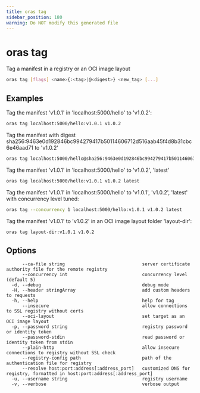 ```yaml
---
title: oras tag
sidebar_position: 180
warning: Do NOT modify this generated file
---
```


# oras tag

Tag a manifest in a registry or an OCI image layout

```bash
oras tag [flags] <name>{:<tag>|@<digest>} <new_tag> [...]
```

## Examples

Tag the manifest 'v1.0.1' in 'localhost:5000/hello' to 'v1.0.2':

```bash
oras tag localhost:5000/hello:v1.0.1 v1.0.2
```

Tag the manifest with digest sha256:9463e0d192846bc994279417b50114606712d516aab45f4d8b31cbc6e46aad71 to 'v1.0.2'

```bash
oras tag localhost:5000/hello@sha256:9463e0d192846bc994279417b50114606712d516aab45f4d8b31cbc6e46aad71 v1.0.2
```

Tag the manifest 'v1.0.1' in 'localhost:5000/hello' to 'v1.0.2', 'latest'

```bash
oras tag localhost:5000/hello:v1.0.1 v1.0.2 latest
```

Tag the manifest 'v1.0.1' in 'localhost:5000/hello' to 'v1.0.1', 'v1.0.2', 'latest' with concurrency level tuned:

```bash
oras tag --concurrency 1 localhost:5000/hello:v1.0.1 v1.0.2 latest
```

Tag the manifest 'v1.0.1' to 'v1.0.2' in an OCI image layout folder 'layout-dir':

```bash
oras tag layout-dir:v1.0.1 v1.0.2
```

## Options

```
      --ca-file string                             server certificate authority file for the remote registry
      --concurrency int                            concurrency level (default 5)
  -d, --debug                                      debug mode
  -H, --header stringArray                         add custom headers to requests
  -h, --help                                       help for tag
      --insecure                                   allow connections to SSL registry without certs
      --oci-layout                                 set target as an OCI image layout
  -p, --password string                            registry password or identity token
      --password-stdin                             read password or identity token from stdin
      --plain-http                                 allow insecure connections to registry without SSL check
      --registry-config path                       path of the authentication file for registry
      --resolve host:port:address[:address_port]   customized DNS for registry, formatted in host:port:address[:address_port]
  -u, --username string                            registry username
  -v, --verbose                                    verbose output
```
